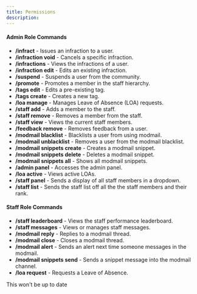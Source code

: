 ```yaml
---
title: Permissions
description: 
---
```

#### Admin Role Commands

- **/infract** - Issues an infraction to a user.
- **/infraction void** - Cancels a specific infraction.
- **/infractions** - Views the infractions of a user.
- **/infraction edit** - Edits an existing infraction.
- **/suspend** - Suspends a user from the community.
- **/promote** - Promotes a member in the staff hierarchy.
- **/tags edit** - Edits a pre-existing tag.
- **/tags create** - Creates a new tag.
- **/loa manage** - Manages Leave of Absence (LOA) requests.
- **/staff add** - Adds a member to the staff.
- **/staff remove** - Removes a member from the staff.
- **/staff view** - Views the current staff members.
- **/feedback remove** - Removes feedback from a user.
- **/modmail blacklist** - Blacklists a user from using modmail.
- **/modmail unblacklist** - Removes a user from the modmail blacklist.
- **/modmail snippets create** - Creates a modmail snippet.
- **/modmail snippets delete** - Deletes a modmail snippet.
- **/modmail snippets all** - Shows all modmail snippets.
- **/admin panel** - Accesses the admin panel.
- **/loa active** - Views active LOAs.
- **/staff panel** - Sends a display of all staff members in a dropdown.
- **/staff list** - Sends the staff list off all the the staff members and their rank.

#### Staff Role Commands

- **/staff leaderboard** - Views the staff performance leaderboard.
- **/staff messages** - Views or manages staff messages.
- **/modmail reply** - Replies to a modmail thread.
- **/modmail close** - Closes a modmail thread.
- **/modmail alert** - Sends an alert next time someone messages in the modmail.
- **/modmail snippets send** - Sends a snippet message into the modmail channel.
- **/loa request** - Requests a Leave of Absence.



<Warning>This won't be up to date</Warning>